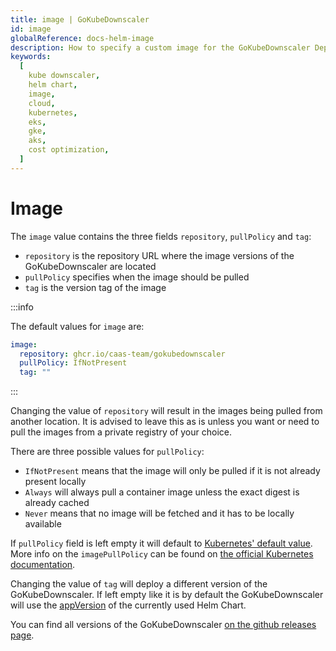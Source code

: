 ```yaml
---
title: image | GoKubeDownscaler
id: image
globalReference: docs-helm-image
description: How to specify a custom image for the GoKubeDownscaler Deployment
keywords:
  [
    kube downscaler,
    helm chart,
    image,
    cloud,
    kubernetes,
    eks,
    gke,
    aks,
    cost optimization,
  ]
---
```


# Image

The `image` value contains the three fields `repository`, `pullPolicy` and `tag`:

- `repository` is the repository URL where the image versions of the GoKubeDownscaler are located
- `pullPolicy` specifies when the image should be pulled
- `tag` is the version tag of the image

:::info

The default values for `image` are:

```yaml
image:
  repository: ghcr.io/caas-team/gokubedownscaler
  pullPolicy: IfNotPresent
  tag: ""
```

:::

Changing the value of `repository` will result in the images being pulled from another location.
It is advised to leave this as is unless you want or need to pull the images from a private registry of your choice.

There are three possible values for `pullPolicy`:

- `IfNotPresent` means that the image will only be pulled if it is not already present locally
- `Always` will always pull a container image unless the exact digest is already cached
- `Never` means that no image will be fetched and it has to be locally available

If `pullPolicy` field is left empty it will default to [Kubernetes' default value](https://kubernetes.io/docs/concepts/containers/images/#imagepullpolicy-defaulting).
More info on the `imagePullPolicy` can be found on [the official Kubernetes documentation](https://kubernetes.io/docs/concepts/containers/images/#image-pull-policy).

Changing the value of `tag` will deploy a different version of the GoKubeDownscaler.
If left empty like it is by default the GoKubeDownscaler will use the
[appVersion](repo:deployments/chart/Chart.yaml#L10) of the currently used Helm Chart.

You can find all versions of the GoKubeDownscaler [on the github releases page](https://github.com/caas-team/gokubedownscaler/releases).
